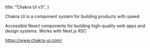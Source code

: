 
  title: "Chakra UI v3",
}

Chakra UI is a component system for building products with speed

Accessible React components for building high-quality web apps and design systems. Works with Next.js RSC

https://www.chakra-ui.com/

[Chakra UI]: https://www.chakra-ui.com/
